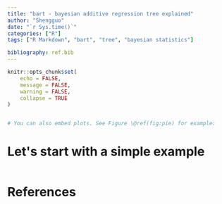 ```yaml
---
title: "bart - bayesian additive regression tree explained"
author: "Shengguo"
date: "`r Sys.time()`"
categories: ["R"]
tags: ["R Markdown", "bart", "tree", "bayesian statistics"]

bibliography: ref.bib
---
```


```r
knitr::opts_chunk$set(
	echo = FALSE,
	message = FALSE,
	warning = FALSE,
	collapse = TRUE
)


# You can also embed plots. See Figure \@ref(fig:pie) for example:
```

# Let\'s start with a simple example   




```r

```

# References
